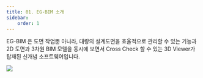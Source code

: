 ```yaml
---
title: 01. EG-BIM 소개
sidebar:
    order: 1
---
```



[image1]: ../../../../assets/images/introduce/egbim_introduce.png

EG-BIM 은 도면 작업뿐 아니라, 대량의 설계도면을 효율적으로 관리할 수 있는 기능과 2D 도면과 3차원 BIM 모델을 동시에 보면서 
Cross Check 할 수 있는 3D Viewer가 탑재된 신개념 소프트웨어입니다.

  ![][image1]

